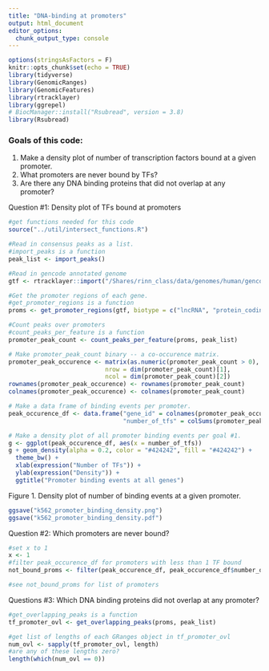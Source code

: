```yaml
---
title: "DNA-binding at promoters"
output: html_document
editor_options:
  chunk_output_type: console
---
```



```r
options(stringsAsFactors = F)
knitr::opts_chunk$set(echo = TRUE)
library(tidyverse)
library(GenomicRanges)
library(GenomicFeatures)
library(rtracklayer)
library(ggrepel)
# BiocManager::install("Rsubread", version = 3.8)
library(Rsubread)
```


### Goals of this code:
1) Make a density plot of number of transcription factors bound at a given promoter.
2) What promoters are never bound by TFs?
3) Are there any DNA binding proteins that did not overlap at any promoter?
 

Question #1: Density plot of TFs bound at promoters
```r
#get functions needed for this code
source("../util/intersect_functions.R")

#Read in consensus peaks as a list.
#import_peaks is a function
peak_list <- import_peaks()

#Read in gencode annotated genome
gtf <- rtracklayer::import("/Shares/rinn_class/data/genomes/human/gencode/v32/gencode.v32.annotation.gtf")

#Get the promoter regions of each gene.
#get_promoter_regions is a function
proms <- get_promoter_regions(gtf, biotype = c("lncRNA", "protein_coding"))

#Count peaks over promoters
#count_peaks_per_feature is a function
promoter_peak_count <- count_peaks_per_feature(proms, peak_list)
```

```r
# Make promoter_peak_count binary -- a co-occurence matrix.
promoter_peak_occurence <- matrix(as.numeric(promoter_peak_count > 0),
                           nrow = dim(promoter_peak_count)[1],
                           ncol = dim(promoter_peak_count)[2])
rownames(promoter_peak_occurence) <- rownames(promoter_peak_count)
colnames(promoter_peak_occurence) <- colnames(promoter_peak_count)

# Make a data frame of binding events per promoter.
peak_occurence_df <- data.frame("gene_id" = colnames(promoter_peak_occurence),
                                "number_of_tfs" = colSums(promoter_peak_occurence))

```


```r
# Make a density plot of all promoter binding events per goal #1.
g <- ggplot(peak_occurence_df, aes(x = number_of_tfs))
g + geom_density(alpha = 0.2, color = "#424242", fill = "#424242") +
  theme_bw() +
  xlab(expression("Number of TFs")) +
  ylab(expression("Density")) +
  ggtitle("Promoter binding events at all genes")
```
Figure 1. Density plot of number of binding events at a given promoter.

```r
ggsave("k562_promoter_binding_density.png")
ggsave("k562_promoter_binding_density.pdf")
```

Question #2: Which promoters are never bound?

```r
#set x to 1 
x <- 1
#filter peak_occurence_df for promoters with less than 1 TF bound
not_bound_proms <- filter(peak_occurence_df, peak_occurence_df$number_of_tfs < x)

#see not_bound_proms for list of promoters
```

Questions #3: Which DNA binding proteins did not overlap at any promoter?
```r
#get_overlapping_peaks is a function
tf_promoter_ovl <- get_overlapping_peaks(proms, peak_list)

#get list of lengths of each GRanges object in tf_promoter_ovl
num_ovl <- sapply(tf_promoter_ovl, length)
#are any of these lengths zero? 
length(which(num_ovl == 0))

```

